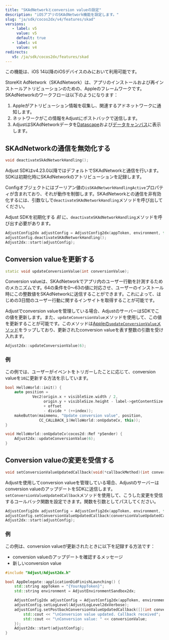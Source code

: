 ```yaml
---
title: "SKAdNetworkとconversion valueの設定"
description: "iOSアプリのSKAdNetwork機能を設定します。"
slug: "ja/sdk/cocos2dx/v4/features/skad"
versions:
   - label: v5
     value: v5
     default: true
   - label: v4
     value: v4
redirects:
   v5: /ja/sdk/cocos2dx/features/skad
---
```


<Callout type="important">

この機能は、iOS 14以降のiOSデバイスのみにおいて利用可能です。

</Callout>

StoreKit AdNetwork（SKAdNetwork）は、アプリのインストールおよび再インストールアトリビューションのための、Appleのフレームワークです。SKAdNetworkのワークフローは以下のようになります：

1. Appleがアトリビューション情報を収集し、関連するアドネットワークに通知します。
2. ネットワークがこの情報をAdjustにポストバックで送信します。
3. AdjustはSKAdNetworkデータを[Datascape](https://help.adjust.com/ja/suite/article/datascape)および[データキャンバス](https://help.adjust.com/ja/classic/article/data-canvas-classic)に表示します。

## SKAdNetworkの通信を無効化する

<CodeBlock title="メソッドシグネチャー">

```cpp
void deactivateSkAdNetworkHandling();
```

</CodeBlock>
<MinorVersion added="v4.23.0">

Adjust SDKはv4\.23\.0以降ではデフォルトでSKAdNetworkと通信を行います。SDKは初期化時にSKAdNetworkのアトリビューションを記録します。

</MinorVersion>

Configオブジェクトにはブーリアン値の`isSKAdNetworkHandlingActive`プロパティが含まれており、それが動作を制御します。SKAdNetworkとの通信を非有効化するには、引数なしで`deactivateSKAdNetworkHandling`メソッドを呼び出してください。

<Callout type="important">

Adjust SDKを初期化する _前_ に、`deactivateSKAdNetworkHandling`メソッドを呼び出す必要があります。

</Callout>

```cpp
AdjustConfig2dx adjustConfig = AdjustConfig2dx(appToken, environment, false);
adjustConfig.deactivateSKAdNetworkHandling();
Adjust2dx::start(adjustConfig);
```

## Conversion valueを更新する

<CodeBlock title="メソッドシグネチャー">

```cpp
static void updateConversionValue(int conversionValue);
```

</CodeBlock>

Conversion valueは、SKAdNetworkでアプリ内のユーザー行動を計測するためのメカニズムです。64の条件を0～63の値に対応させ、ユーザーのインストール時にこの整数値をSKAdNetworkに送信することができます。これによって、はじめの3日間のユーザー行動に関するインサイトを取得することが可能です。

Adjustでconversion valueを管理している場合、AdjustのサーバーはSDKでこの値を更新します。また、`updateConversionValue`メソッドを使用して、この値を更新することが可能です。このメソッドは[Appleの`updateConversionValue`メソッド](https://developer.apple.com/documentation/storekit/skadnetwork/3566697-updateconversionvalue)をラップしており、更新されたconversion valueを表す整数の引数を受け入れます。

```cpp
Adjust2dx::updateConversionValue(6);
```

### 例

この例では、ユーザーがイベントをトリガーしたことに応じて、conversion valueを`10`に更新する方法を示しています。

```cpp
bool HelloWorld::init() {
    auto position =
            Vec2(origin.x + visibleSize.width / 2,
                 origin.y + visibleSize.height - label->getContentSize().height
                 + offset
                 - divide * (++index));
    makeButton(mainmenu, "Update conversion value", position,
               CC_CALLBACK_1(HelloWorld::onUpdateCv, this));
}

void HelloWorld::onUpdateCv(cocos2d::Ref *pSender) {
    Adjust2dx::updateConversionValue(6);
}
```

## Conversion valueの変更を受信する

<CodeBlock title="メソッドシグネチャー">

```cpp
void setConversionValueUpdatedCallback(void(*callbackMethod)(int conversionValue));
```

</CodeBlock>

Adjustを使用してconversion valueを管理している場合、Adjustのサーバーはconversion valueのアップデートをSDKに送信します。`setConversionValueUpdatedCallback`メソッドを使用して、こうした変更を受信するコールバック関数を設定できます。関数を引数としてパスしてください。

```cpp
AdjustConfig2dx adjustConfig = AdjustConfig2dx(appToken, environment, false);
adjustConfig.setConversionValueUpdatedCallback(conversionValueUpdatedCallbackMethod);
Adjust2dx::start(adjustConfig);
```

### 例

この例は、conversion valueが更新されたときに以下を記録する方法です：

-  conversion valueのアップデートを確認するメッセージ
-  新しいconversion value

```cpp
#include "Adjust/Adjust2dx.h"

bool AppDelegate::applicationDidFinishLaunching() {
    std::string appToken = "{YourAppToken}";
    std::string environment = AdjustEnvironmentSandbox2dx;

    AdjustConfig2dx adjustConfig = AdjustConfig2dx(appToken, environment);
    adjustConfig.setLogLevel(AdjustLogLevel2dxVerbose);
    adjustConfig.setPostbackConversionValueUpdatedCallback([](int conversionValue) {
        std::cout << "\nConversion value updated. Callback received";
        std::cout << "\nConversion value: " << conversionValue;
    });
    Adjust2dx::start(adjustConfig);
}
```
